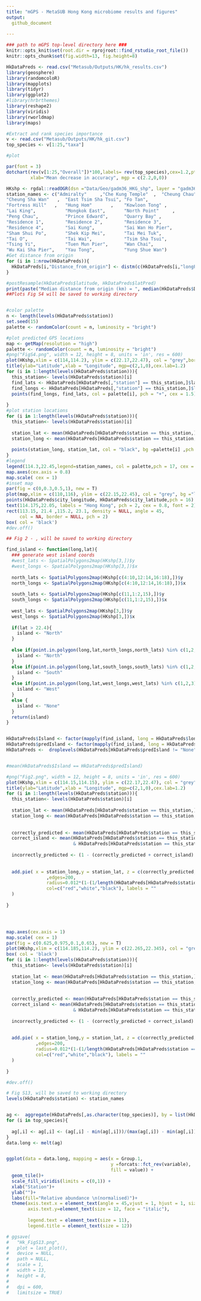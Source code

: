 ```yaml
---
title: "mGPS - MetaSUB Hong Kong microbiome results and figures"
output: 
  github_document
    
---
```


```r

### path to mGPS top-level directory here ###
knitr::opts_knit$set(root.dir = rprojroot::find_rstudio_root_file())
knitr::opts_chunk$set(fig.width=13, fig.height=8) 
```

```r
HkDataPreds <- read.csv("Metasub/Outputs/HK/hk_results.csv")
library(geosphere)
library(randomcoloR) 
library(mapplots)
library(tidyr)
library(ggplot2)
#library(hrbrthemes)
library(reshape2)
library(viridis)
library(rworldmap)
library(maps)
```


```r
#Extract and rank species importance
v <- read.csv("Metasub/Outputs/HK/hk_git.csv")
top_species <- v[1:25,"taxa"]

#plot

par(font = 3)
dotchart(rev(v[1:25,"Overall"])*100,labels= rev(top_species),cex=1.2,pt.cex = 1.3,
         xlab="Mean decrease in accuracy", mgp = c(2.2,0,0))

```



```r
HKshp <- rgdal::readOGR(dsn ="Data/Geo/gadm36_HKG_shp", layer = "gadm36_HKG_1", verbose = F)
station_names <- c("Admiralty"     ,"Che Kung Temple"  ,  "Cheung Chau",       
"Cheung Sha Wan"   ,  "East Tsim Sha Tsui", "Fo Tan",            
"Fortress Hill"   ,   "Hung Hom"       ,    "Kowloon Tong" ,     
"Lai King",           "Mongkok East",       "North Point"     ,  
"Peng Chau",          "Prince Edward",      "Quarry Bay" ,       
"Residence 1",        "Residence 2",        "Residence 3",       
"Residence 4",        "Sai Kung",           "Sai Wan Ho Pier",   
"Sham Shui Po",       "Shek Kip Mei",       "Tai Mei Tuk",       
"Tai O",              "Tai Wai",            "Tsim Sha Tsui",     
"Tsing Yi",           "Tuen Mun Pier",      "Wan Chai",          
"Wu Kai Sha Pier",    "Yau Tong",           "Yung Shue Wan") 
#Get distance from origin 
for (i in 1:nrow(HkDataPreds)){
  HkDataPreds[i,"Distance_from_origin"] <- distm(c(HkDataPreds[i,"longPred"],HkDataPreds[i,"latPred"]), c(HkDataPreds[i,"longitude"],HkDataPreds[i,"latitude"]), fun = distHaversine)/1000
}

#postResample(HkDataPreds$latitude, HkDataPreds$latPred)
print(paste("Median distance from origin (km) = ", median(HkDataPreds$Distance_from_origin)))
##Plots Fig S4 will be saved to working directory


#color palette 
n <- length(levels(HkDataPreds$station))
set.seed(15)
palette <- randomColor(count = n, luminosity = "bright")

#plot predicted GPS locations
map <- getMap(resolution = "high")
palette <- randomColor(count = n, luminosity = "bright")
#png("FigS4.png", width = 12, height = 8, units = 'in', res = 600)
plot(HKshp,xlim = c(114,114.2), ylim = c(22.17,22.47), col = "grey",border = "darkgrey", bg = "lightskyblue1", xlab = "", ylab = "")
title(ylab="Latitude",xlab = "Longitude", mgp=c(2,1,0),cex.lab=1.2)
for (i in 1:length(levels(HkDataPreds$station))){
  this_station<- levels(HkDataPreds$station)[i]
  find_lats <- HkDataPreds[HkDataPreds[,"station"] == this_station,]$latPred
  find_longs <- HkDataPreds[HkDataPreds[,"station"] == this_station,]$longPred
  points(find_longs, find_lats, col = palette[i], pch = "+", cex = 1.5)
  
}
#plot station locations
for (i in 1:length(levels(HkDataPreds$station))){
  this_station<- levels(HkDataPreds$station)[i]
  
  station_lat <- mean(HkDataPreds[HkDataPreds$station == this_station,]$latitude)
  station_long <- mean(HkDataPreds[HkDataPreds$station == this_station,]$longitude)
  
  points(station_long, station_lat, col = "black", bg =palette[i] ,pch = 24, cex = 1.3)
}
#legend 
legend(114.3,22.45,legend=station_names, col = palette,pch = 17, cex = 0.8, bg = "lightskyblue1")
map.axes(cex.axis = 0.8)
map.scale( cex = 1)
#inset map 
par(fig = c(0,0.3,0.5,1), new = T) 
plot(map,xlim = c(110,116), ylim = c(22.15,22.45), col = "grey", bg ="lightskyblue1",border = "darkgrey")
points(HkDataPreds$city_longitude, HkDataPreds$city_latitude,pch = 16)
text(114.175,22.05, labels = "Hong Kong", pch = 2, cex = 0.8, font = 2)
rect(113.15, 21.4 ,115.2, 23.1, density = NULL, angle = 45,
     col = NA, border = NULL, pch = 2)
box( col = 'black')
#dev.off()

```

```r


## Fig 2 - , will be saved to working directory

find_island <- function(long,lat){
  ### generate west island coords
  #west_lats <- SpatialPolygons2map(HKshp[3,])$y
  #west_longs <- SpatialPolygons2map(HKshp[3,])$x
  
  north_lats <- SpatialPolygons2map(HKshp[c(4:10,12:14,16:18),])$y
  north_longs <- SpatialPolygons2map(HKshp[c(4:10,12:14,16:18),])$x
  
  south_lats <- SpatialPolygons2map(HKshp[c(11,1:2,15),])$y
  south_longs <- SpatialPolygons2map(HKshp[c(11,1:2,15),])$x
  
  west_lats <- SpatialPolygons2map(HKshp[3,])$y
  west_longs <- SpatialPolygons2map(HKshp[3,])$x
  
  if(lat > 22.4){
    island <- "North"
  }
  
  else if(point.in.polygon(long,lat,north_longs,north_lats) %in% c(1,2,3)){
    island <- "North"
  }
  else if(point.in.polygon(long,lat,south_longs,south_lats) %in% c(1,2,3)){
    island <- "South"
  }
  else if(point.in.polygon(long,lat,west_longs,west_lats) %in% c(1,2,3)){
    island <- "West"
  }
  else {
    island <- "None"
  }
  return(island)
}


HkDataPreds$Island <- factor(mapply(find_island, long = HkDataPreds$longitude, lat = HkDataPreds$latitude))
HkDataPreds$predIsland <- factor(mapply(find_island, long = HkDataPreds$longPred, lat =HkDataPreds$latPred))
HkDataPreds <-  droplevels(HkDataPreds[HkDataPreds$predIsland != "None",])


#mean(HkDataPreds$Island == HkDataPreds$predIsland)

#png("Fig2.png", width = 12, height = 8, units = 'in', res = 600)
plot(HKshp,xlim = c(114.15,114.15), ylim = c(22.17,22.47), col = "grey", border = "darkgrey",bg = "lightskyblue1", xlab = "",ylab = "")
title(ylab="Latitude",xlab = "Longitude", mgp=c(2,1,0),cex.lab=1.2)
for (i in 1:length(levels(HkDataPreds$station))){
  this_station<- levels(HkDataPreds$station)[i]
  
  station_lat <- mean(HkDataPreds[HkDataPreds$station == this_station,]$latitude)
  station_long <- mean(HkDataPreds[HkDataPreds$station == this_station,]$longitude)
  
  
  correctly_predicted <- mean(HkDataPreds[HkDataPreds$station == this_station,]$stationPred == this_station ) 
  correct_island <- mean(HkDataPreds[HkDataPreds$station == this_station,]$predIsland == HkDataPreds[HkDataPreds$station == this_station,]$Island
                         & HkDataPreds[HkDataPreds$station == this_station,]$stationPred != this_station)
                           
  incorrectly_predicted <- (1 - (correctly_predicted + correct_island) ) 
  
  
  add.pie( x = station_long,y = station_lat, z = c(correctly_predicted,correct_island,incorrectly_predicted)
               ,edges=200,
               radius=0.012*(1-(1/length(HkDataPreds[HkDataPreds$station == this_station,]$stationPred)**0.5)),
               col=c("red","white","black"), labels = ""
  )
  
}




map.axes(cex.axis = 1)
map.scale( cex = 1)
par(fig = c(0.625,0.975,0.1,0.65), new = T) 
plot(HKshp,xlim = c(114.185,114.2), ylim = c(22.265,22.345), col = "grey", border = "darkgrey", bg ="lightskyblue1")
box( col = 'black')
for (i in 1:length(levels(HkDataPreds$station))){
  this_station<- levels(HkDataPreds$station)[i]
  
  station_lat <- mean(HkDataPreds[HkDataPreds$station == this_station,]$latitude)
  station_long <- mean(HkDataPreds[HkDataPreds$station == this_station,]$longitude)
  
  
  correctly_predicted <- mean(HkDataPreds[HkDataPreds$station == this_station,]$stationPred == this_station ) 
  correct_island <- mean(HkDataPreds[HkDataPreds$station == this_station,]$predIsland == HkDataPreds[HkDataPreds$station == this_station,]$Island
                         & HkDataPreds[HkDataPreds$station == this_station,]$stationPred != this_station)
  
  incorrectly_predicted <- (1 - (correctly_predicted + correct_island) ) 
  
  
  add.pie( x = station_long,y = station_lat, z = c(correctly_predicted,correct_island,incorrectly_predicted)
           ,edges=200,
           radius=0.012*(1-(1/length(HkDataPreds[HkDataPreds$station == this_station,]$stationPred)**0.25)),
           col=c("red","white","black"), labels = ""
  )
  
}

#dev.off()


```

```r

# Fig S13, will be saved to working directory
levels(HkDataPreds$station) <- station_names


ag <-  aggregate(HkDataPreds[,as.character(top_species)], by = list(HkDataPreds$station), FUN = median)
for (i in top_species){
  
  ag[,i] <- ag[,i] <- (ag[,i] - min(ag[,i]))/(max(ag[,i]) - min(ag[,i]))
}
data.long <- melt(ag)


ggplot(data = data.long, mapping = aes(x = Group.1,
                                       y =forcats::fct_rev(variable),
                                       fill = value)) +
  geom_tile()+
  scale_fill_viridis(limits = c(0,1)) +
  xlab("Station")+
  ylab("")+
  labs(fill="Relative abundance \n(normalised)")+
  theme(axis.text.x = element_text(angle = 45,vjust = 1, hjust = 1, size = 11),
        axis.text.y=element_text(size = 12, face = "italic"),
        
        legend.text = element_text(size = 11), 
        legend.title = element_text(size = 12))

# ggsave(
#   "Hk_FigS13.png",
#   plot = last_plot(),
#   device = NULL,
#   path = NULL,
#   scale = 1,
#   width = 13,
#   height = 8,
#   
#   dpi = 600,
#   limitsize = TRUE)


```






